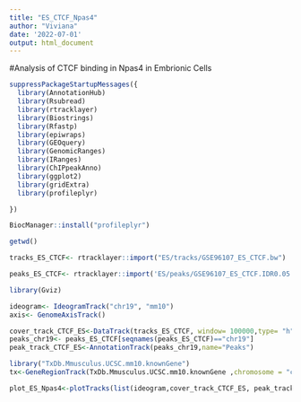 ```yaml
---
title: "ES_CTCF_Npas4"
author: "Viviana"
date: '2022-07-01'
output: html_document
---
```



#Analysis of CTCF binding in Npas4 in Embrionic Cells 

```r

suppressPackageStartupMessages({
  library(AnnotationHub)
  library(Rsubread)
  library(rtracklayer)
  library(Biostrings)
  library(Rfastp)
  library(epiwraps)
  library(GEOquery)
  library(GenomicRanges)
  library(IRanges)
  library(ChIPpeakAnno)
  library(ggplot2)
  library(gridExtra)
  library(profileplyr)

})

BiocManager::install("profileplyr")


```

```r
getwd()

tracks_ES_CTCF<- rtracklayer::import("ES/tracks/GSE96107_ES_CTCF.bw")
```


```r
peaks_ES_CTCF<- rtracklayer::import('ES/peaks/GSE96107_ES_CTCF.IDR0.05.filt.narrowPeak')


```






```r


library(Gviz)

ideogram<- IdeogramTrack("chr19", "mm10")
axis<- GenomeAxisTrack()

cover_track_CTCF_ES<-DataTrack(tracks_ES_CTCF, window= 100000,type= "h", name="Coverage")
peaks_chr19<- peaks_ES_CTCF[seqnames(peaks_ES_CTCF)=="chr19"]
peak_track_CTCF_ES<-AnnotationTrack(peaks_chr19,name="Peaks")

library("TxDb.Mmusculus.UCSC.mm10.knownGene")
tx<-GeneRegionTrack(TxDb.Mmusculus.UCSC.mm10.knownGene ,chromosome = "chr19",start  = 4900000, end= 5004439, name="Genes")

plot_ES_Npas4<-plotTracks(list(ideogram,cover_track_CTCF_ES, peak_track_CTCF_ES,tx, axis),from = 4900000, to= 5004439, chromosome = "chr19",main= "CTCF binding around Npas4 in ES", cex.main=1.5)
```
